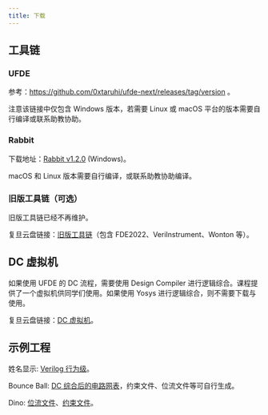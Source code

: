 ```yaml
---
title: 下载
---
```


## 工具链

### UFDE

参考：https://github.com/0xtaruhi/ufde-next/releases/tag/version 。

注意该链接中仅包含 Windows 版本，若需要 Linux 或 macOS 平台的版本需要自行编译或联系助教协助。

### Rabbit

下载地址：[Rabbit v1.2.0](https://github.com/0xtaruhi/Rabbit/releases/download/v1.2.0/Rabbit_1.2.0_Installer.exe) (Windows)。

macOS 和 Linux 版本需要自行编译，或联系助教协助编译。

### 旧版工具链（可选）

<Callout type="warn">旧版工具链已经不再维护。</Callout>

复旦云盘链接：[旧版工具链](https://cloud.fudan.edu.cn/#routeview/s/Fft33yhb)（包含 FDE2022、VeriInstrument、Wonton 等）。

## DC 虚拟机

如果使用 UFDE 的 DC 流程，需要使用 Design Compiler 进行逻辑综合。课程提供了一个虚拟机供同学们使用。如果使用 Yosys 进行逻辑综合，则不需要下载与使用。

复旦云盘链接：[DC 虚拟机](https://cloud.fudan.edu.cn/#routeview/s/MMdPAfDb)。

## 示例工程

姓名显示: [Verilog 行为级](/files/display.v)。

Bounce Ball: [DC 综合后的电路网表](/files/Ball_Game_top_gate.v)，约束文件、位流文件等可自行生成。

Dino: [位流文件](/files/Dino.bit)、[约束文件](/files/Dino_cons.xml)。
